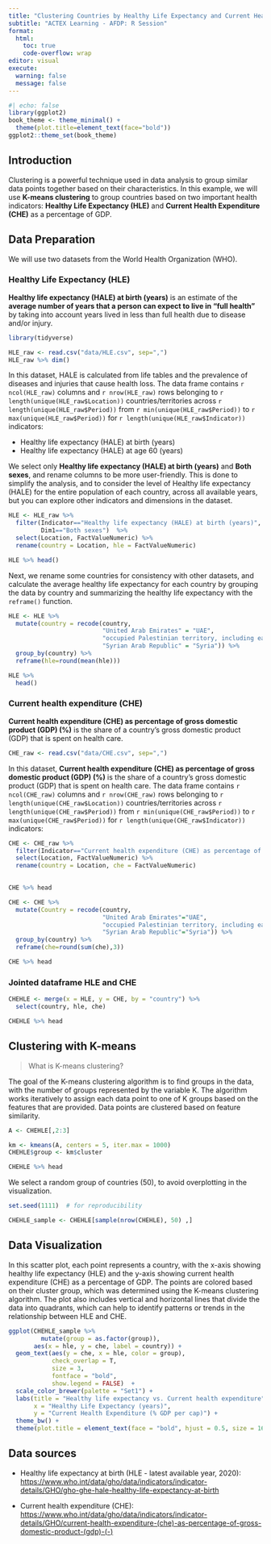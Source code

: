```yaml
---
title: "Clustering Countries by Healthy Life Expectancy and Current Health Expenditure"
subtitle: "ACTEX Learning - AFDP: R Session"
format: 
  html:
    toc: true
    code-overflow: wrap
editor: visual
execute:
  warning: false
  message: false
---
```


```r
#| echo: false
library(ggplot2)
book_theme <- theme_minimal() + 
  theme(plot.title=element_text(face="bold"))
ggplot2::theme_set(book_theme)
```

## Introduction

Clustering is a powerful technique used in data analysis to group similar data points together based on their characteristics. In this example, we will use **K-means clustering** to group countries based on two important health indicators: **Healthy Life Expectancy (HLE)** and **Current Health Expenditure (CHE)** as a percentage of GDP.

## Data Preparation

We will use two datasets from the World Health Organization (WHO).

### Healthy Life Expectancy (HLE)

**Healthy life expectancy (HALE) at birth (years)** is an estimate of the **average number of years that a person can expect to live in "full health"** by taking into account years lived in less than full health due to disease and/or injury.

```r
library(tidyverse)
```

```r
HLE_raw <- read.csv("data/HLE.csv", sep=",")
HLE_raw %>% dim()
```

In this dataset, HALE is calculated from life tables and the prevalence of diseases and injuries that cause health loss. The data frame contains `r ncol(HLE_raw)` columns and `r nrow(HLE_raw)` rows belonging to `r length(unique(HLE_raw$Location))` countries/territories across `r length(unique(HLE_raw$Period))` from `r min(unique(HLE_raw$Period))` to `r max(unique(HLE_raw$Period))` for `r length(unique(HLE_raw$Indicator))` indicators:

-   Healthy life expectancy (HALE) at birth (years)
-   Healthy life expectancy (HALE) at age 60 (years)

We select only **Healthy life expectancy (HALE) at birth (years)** and **Both sexes**, and rename columns to be more user-friendly. This is done to simplify the analysis, and to consider the level of Healthy life expectancy (HALE) for the entire population of each country, across all available years, but you can explore other indicators and dimensions in the dataset.

```r
HLE <- HLE_raw %>% 
  filter(Indicator=="Healthy life expectancy (HALE) at birth (years)",
         Dim1=="Both sexes")  %>%  
  select(Location, FactValueNumeric) %>%
  rename(country = Location, hle = FactValueNumeric) 

HLE %>% head()
```

Next, we rename some countries for consistency with other datasets, and calculate the average healthy life expectancy for each country by grouping the data by country and summarizing the healthy life expectancy with the `reframe()` function.

```r
HLE <- HLE %>%
  mutate(country = recode(country, 
                          "United Arab Emirates" = "UAE",
                          "occupied Palestinian territory, including east Jerusalem" = "Palestine", 
                          "Syrian Arab Republic" = "Syria")) %>%
  group_by(country) %>% 
  reframe(hle=round(mean(hle)))

HLE %>%
  head()
```

### Current health expenditure (CHE)

**Current health expenditure (CHE) as percentage of gross domestic product (GDP) (%)** is the share of a country's gross domestic product (GDP) that is spent on health care.

```r
CHE_raw <- read.csv("data/CHE.csv", sep=",")
```

In this dataset, **Current health expenditure (CHE) as percentage of gross domestic product (GDP) (%)** is the share of a country's gross domestic product (GDP) that is spent on health care. The data frame contains `r ncol(CHE_raw)` columns and `r nrow(CHE_raw)` rows belonging to `r length(unique(CHE_raw$Location))` countries/territories across `r length(unique(CHE_raw$Period))` from `r min(unique(CHE_raw$Period))` to `r max(unique(CHE_raw$Period))` for `r length(unique(CHE_raw$Indicator))` indicators:

```r
CHE <- CHE_raw %>% 
  filter(Indicator=="Current health expenditure (CHE) as percentage of gross domestic product (GDP) (%)")  %>%  
  select(Location, FactValueNumeric) %>%
  rename(country = Location, che = FactValueNumeric) 
  

CHE %>% head
```

```r
CHE <- CHE %>% 
  mutate(Country = recode(country, 
                          "United Arab Emirates"="UAE",
                          "occupied Palestinian territory, including east Jerusalem"="Palestine", 
                          "Syrian Arab Republic"="Syria")) %>%
  group_by(country) %>% 
  reframe(che=round(sum(che),3))

CHE %>% head
```

### Jointed dataframe HLE and CHE

```r
CHEHLE <- merge(x = HLE, y = CHE, by = "country") %>% 
  select(country, hle, che)

CHEHLE %>% head
```

## Clustering with K-means

> What is K-means clustering?

The goal of the K-means clustering algorithm is to find groups in the data, with the number of groups represented by the variable K. The algorithm works iteratively to assign each data point to one of K groups based on the features that are provided. Data points are clustered based on feature similarity.

```r
A <- CHEHLE[,2:3]

km <- kmeans(A, centers = 5, iter.max = 1000)
CHEHLE$group <- km$cluster

CHEHLE %>% head
```

We select a random group of countries (50), to avoid overplotting in the visualization.

```r
set.seed(1111)  # for reproducibility

CHEHLE_sample <- CHEHLE[sample(nrow(CHEHLE), 50) ,]
```

## Data Visualization

In this scatter plot, each point represents a country, with the x-axis showing healthy life expectancy (HLE) and the y-axis showing current health expenditure (CHE) as a percentage of GDP. The points are colored based on their cluster group, which was determined using the K-means clustering algorithm. The plot also includes vertical and horizontal lines that divide the data into quadrants, which can help to identify patterns or trends in the relationship between HLE and CHE.

```r
ggplot(CHEHLE_sample %>% 
         mutate(group = as.factor(group)),
       aes(x = hle, y = che, label = country)) +
  geom_text(aes(y = che, x = hle, color = group),
            check_overlap = T,
            size = 3, 
            fontface = "bold",
            show.legend = FALSE)  + 
  scale_color_brewer(palette = "Set1") +
  labs(title = "Healthy life expectancy vs. Current health expenditure",
       x = "Healthy Life Expectancy (years)", 
       y = "Current Health Expenditure (% GDP per cap)") +
  theme_bw() +
  theme(plot.title = element_text(face = "bold", hjust = 0.5, size = 16))
```

## Data sources

-   Healthy life expectancy at birth (HLE - latest available year, 2020): <https://www.who.int/data/gho/data/indicators/indicator-details/GHO/gho-ghe-hale-healthy-life-expectancy-at-birth>

-   Current health expenditure (CHE): <https://www.who.int/data/gho/data/indicators/indicator-details/GHO/current-health-expenditure-(che)-as-percentage-of-gross-domestic-product-(gdp)-(-)>
